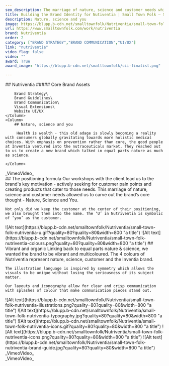 ```yaml
---
seo_description: The marriage of nature, science and customer needs which allowed us to carve out the brands core thought - Nature, Science and You.
title: Building the Brand Identity for Nutiventia | Small Town Folk — Small Town Folk
description: Nature, science and you
image: https://blupp.b-cdn.net/smalltownfolk/Nutriventia/small-town-folk-nutriventia-cover-desktop.jpg?quality=80
url: https://www.smalltownfolk.com/work/nutriventia
brand: Nutriventia 
order: 2
category: ["BRAND STRATEGY","BRAND COMMUNICATION","UI/UX"]
link: "nutriventia"
video_flag: false
video: ""
award: True
award_image: "https://blupp.b-cdn.net/smalltownfolk/cii-finalist.png"

---
```


<Column2>
    <Column>
        ## Nutriventia
        ##### Core Brand Assets

        Brand Strategy\
        Brand Guidelines\
        Brand Communication\
        Visual Extensions\
        Website UI/UX
    </Column>
    <Column>
        ## Nature, science and you

         Health is wealth - this old adage is slowly becoming a reality with consumers globally gravitating towards more holistic medical choices. With emphasis on prevention rather than cure, the good people at Inventia ventured into the nutraceuticals market. They reached out to us to create a new brand which talked in equal parts nature as much as science.

    </Column>
</Column2>

<Column>
    <div class="bg-zinc-200 h-96 flex justify-center items-center">_VimeoVideo_</div>
</Column>

<Column>
    ## The positioning formula
    Our workshops with the client lead us to the brand's key motivation - actively seeking for customer pain points and creating products that cater to those needs. This marriage of nature, science and customer needs allowed us to carve out the brand’s core thought - Nature, Science and You. 

    Not only did we keep the customer at the center of their positioning, we also brought them into the name. The ‘U’ in Nutriventia is symbolic of ‘you’ as the customer. 
</Column>

<Column2>
    <Column>
        ![Alt text](https://blupp.b-cdn.net/smalltownfolk/Nutriventia/small-town-folk-nutriventia-u.gif?quality=80?quality=80&width=800 "a title")
    </Column>
    <Column>
        ![Alt text](https://blupp.b-cdn.net/smalltownfolk/Nutriventia/small-town-folk-nutriventia-colours.png?quality=80?quality=80&width=800 "a title")
    </Column>
</Column2>

<Column>
    ## Vibrant and organic
    Linking back to equal parts nature & science, we wanted the brand to be vibrant and multicoloured. The 4 colours of Nutriventia represent nature, science, customer and the Inventia brand. 

    The illustration language is inspired by symmetry which allows the visuals to be unique without losing the seriousness of its subject matter. 

    Our layouts and iconography allow for clear and crisp communication with splashes of colour that make communication pieces stand out. 
</Column>

<Column>
    ![Alt text](https://blupp.b-cdn.net/smalltownfolk/Nutriventia/small-town-folk-nutriventia-illustrations.png?quality=80?quality=80&width=800 "a title")
</Column>

<Column>
    ![Alt text](https://blupp.b-cdn.net/smalltownfolk/Nutriventia/small-town-folk-nutriventia-typography.jpg?quality=80?quality=80&width=800 "a title")
</Column>

<Column2>
    <Column>
        ![Alt text](https://blupp.b-cdn.net/smalltownfolk/Nutriventia/small-town-folk-nutriventia-icons.gif?quality=80?quality=80&width=800 "a title")
    </Column>
    <Column>
        ![Alt text](https://blupp.b-cdn.net/smalltownfolk/Nutriventia/small-town-folk-nutriventia-icons.png?quality=80?quality=80&width=800 "a title")
    </Column>
</Column2>

<Column>
    ![Alt text](https://blupp.b-cdn.net/smalltownfolk/Nutriventia/small-town-folk-nutriventia-brand-guide.jpg?quality=80?quality=80&width=800 "a title")
</Column>

<Column>
    <div class="bg-zinc-200 h-96 flex justify-center items-center">_VimeoVideo_</div>
</Column>

<Column>
    <div class="bg-zinc-200 h-96 flex justify-center items-center">_VimeoVideo_</div>
</Column> 
 